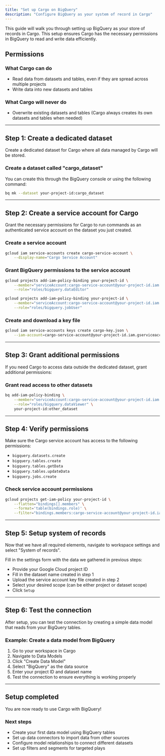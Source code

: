 ```yaml
---
title: "Set up Cargo on BigQuery"
description: "Configure BigQuery as your system of record in Cargo"
---
```


This guide will walk you through setting up BigQuery as your store of records in Cargo. This setup ensures Cargo has the necessary permissions in BigQuery to read and write data efficiently.

## Permissions

### What Cargo can do

- Read data from datasets and tables, even if they are spread across multiple projects
- Write data into new datasets and tables

### What Cargo will never do

- Overwrite existing datasets and tables (Cargo always creates its own datasets and tables when needed)

---

## Step 1: Create a dedicated dataset

Create a dedicated dataset for Cargo where all data managed by Cargo will be stored.

### Create a dataset called "cargo_dataset"

You can create this through the BigQuery console or using the following command:

```bash
bq mk --dataset your-project-id:cargo_dataset
```

---

## Step 2: Create a service account for Cargo

Grant the necessary permissions for Cargo to run commands as an authenticated service account on the dataset you just created.

### Create a service account

```bash
gcloud iam service-accounts create cargo-service-account \
    --display-name="Cargo Service Account"
```

### Grant BigQuery permissions to the service account

```bash
gcloud projects add-iam-policy-binding your-project-id \
    --member="serviceAccount:cargo-service-account@your-project-id.iam.gserviceaccount.com" \
    --role="roles/bigquery.dataEditor"

gcloud projects add-iam-policy-binding your-project-id \
    --member="serviceAccount:cargo-service-account@your-project-id.iam.gserviceaccount.com" \
    --role="roles/bigquery.jobUser"
```

### Create and download a key file

```bash
gcloud iam service-accounts keys create cargo-key.json \
    --iam-account=cargo-service-account@your-project-id.iam.gserviceaccount.com
```

---

## Step 3: Grant additional permissions

If you need Cargo to access data outside the dedicated dataset, grant additional permissions:

### Grant read access to other datasets

```bash
bq add-iam-policy-binding \
    --member="serviceAccount:cargo-service-account@your-project-id.iam.gserviceaccount.com" \
    --role="roles/bigquery.dataViewer" \
    your-project-id:other_dataset
```

---

## Step 4: Verify permissions

Make sure the Cargo service account has access to the following permissions:

- `bigquery.datasets.create`
- `bigquery.tables.create`
- `bigquery.tables.getData`
- `bigquery.tables.updateData`
- `bigquery.jobs.create`

### Check service account permissions

```bash
gcloud projects get-iam-policy your-project-id \
    --flatten="bindings[].members" \
    --format='table(bindings.role)' \
    --filter="bindings.members:cargo-service-account@your-project-id.iam.gserviceaccount.com"
```

---

## Step 5: Setup system of records

Now that we have all required elements, navigate to workspace settings and select "System of records".

Fill in the settings form with the data we gathered in previous steps:

- Provide your Google Cloud project ID
- Fill in the dataset name created in step 1
- Upload the service account key file created in step 2
- Select your desired scope (can be either project or dataset scope)
- Click `Setup`

---

## Step 6: Test the connection

After setup, you can test the connection by creating a simple data model that reads from your BigQuery tables.

### Example: Create a data model from BigQuery

1. Go to your workspace in Cargo
2. Navigate to Data Models
3. Click "Create Data Model"
4. Select "BigQuery" as the data source
5. Enter your project ID and dataset name
6. Test the connection to ensure everything is working properly

---

## Setup completed

You are now ready to use Cargo with BigQuery\!

### Next steps

- Create your first data model using BigQuery tables
- Set up data connectors to import data from other sources
- Configure model relationships to connect different datasets
- Set up filters and segments for targeted plays